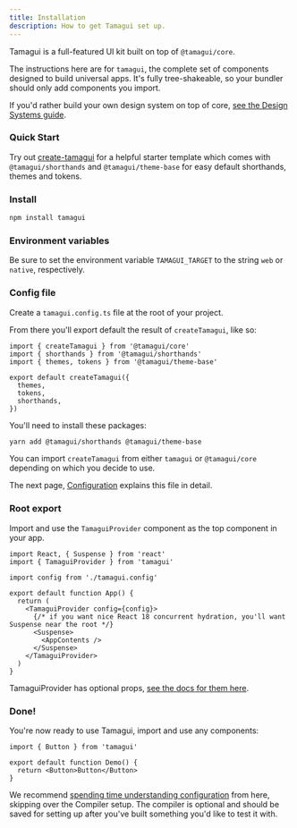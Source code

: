 ```yaml
---
title: Installation
description: How to get Tamagui set up.
---
```


Tamagui is a full-featured UI kit built on top of `@tamagui/core`.

The instructions here are for `tamagui`, the complete set of components designed to build universal apps. It's fully tree-shakeable, so your bundler should only add components you import.

If you'd rather build your own design system on top of core, [see the Design Systems guide](/docs/guides/design-systems).

### Quick Start

Try out [create-tamagui](/docs/guides/create-tamagui) for a helpful starter template which comes with `@tamagui/shorthands` and `@tamagui/theme-base` for easy default shorthands, themes and tokens.

### Install

```bash
npm install tamagui
```

### Environment variables

Be sure to set the environment variable `TAMAGUI_TARGET` to the string `web` or `native`, respectively.

### Config file

Create a `tamagui.config.ts` file at the root of your project.

From there you'll export default the result of `createTamagui`, like so:

```tsx
import { createTamagui } from '@tamagui/core'
import { shorthands } from '@tamagui/shorthands'
import { themes, tokens } from '@tamagui/theme-base'

export default createTamagui({
  themes,
  tokens,
  shorthands,
})
```

You'll need to install these packages:

```sh
yarn add @tamagui/shorthands @tamagui/theme-base
```

You can import `createTamagui` from either `tamagui` or `@tamagui/core` depending on which you decide to use.

The next page, [Configuration](/docs/core/configuration) explains this file in detail.

### Root export

Import and use the `TamaguiProvider` component as the top component in your app.

```tsx line=8-14
import React, { Suspense } from 'react'
import { TamaguiProvider } from 'tamagui'

import config from './tamagui.config'

export default function App() {
  return (
    <TamaguiProvider config={config}>
      {/* if you want nice React 18 concurrent hydration, you'll want Suspense near the root */}
      <Suspense>
        <AppContents />
      </Suspense>
    </TamaguiProvider>
  )
}
```

TamaguiProvider has optional props, [see the docs for them here](/docs/core/configuration#using-tamagui-provider).

### Done!

You're now ready to use Tamagui, import and use any components:

<Preview>
  <DemoButton />
</Preview>

```tsx class=preview line=5
import { Button } from 'tamagui'

export default function Demo() {
  return <Button>Button</Button>
}
```

We recommend [spending time understanding configuration](/docs/core/configuration) from here, skipping over the Compiler setup. The compiler is optional and should be saved for setting up after you've built something you'd like to test it with.
